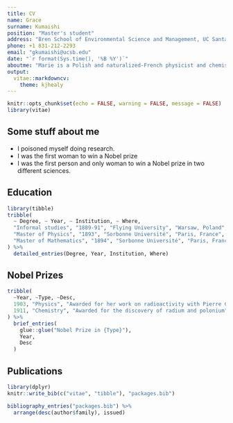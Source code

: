 ```yaml
---
title: CV
name: Grace
surname: Kumaishi
position: "Master's student"
address: "Bren School of Environmental Science and Management, UC Santa Barbara"
phone: +1 831-212-2293
email: "gkumaishi@ucsb.edu"
date: "`r format(Sys.time(), '%B %Y')`"
aboutme: "Marie is a Polish and naturalized-French physicist and chemist who conducts pioneering research on radioactivity."
output: 
  vitae::markdowncv:
    theme: kjhealy
---
```


```r
knitr::opts_chunk$set(echo = FALSE, warning = FALSE, message = FALSE)
library(vitae)
```

## Some stuff about me

 * I poisoned myself doing research.
 * I was the first woman to win a Nobel prize
 * I was the first person and only woman to win a Nobel prize in two different sciences.

## Education

```r
library(tibble)
tribble(
  ~ Degree, ~ Year, ~ Institution, ~ Where,
  "Informal studies", "1889-91", "Flying University", "Warsaw, Poland",
  "Master of Physics", "1893", "Sorbonne Université", "Paris, France",
  "Master of Mathematics", "1894", "Sorbonne Université", "Paris, France"
) %>% 
  detailed_entries(Degree, Year, Institution, Where)
```

## Nobel Prizes

```r
tribble(
  ~Year, ~Type, ~Desc,
  1903, "Physics", "Awarded for her work on radioactivity with Pierre Curie and Henri Becquerel",
  1911, "Chemistry", "Awarded for the discovery of radium and polonium"
) %>% 
  brief_entries(
    glue::glue("Nobel Prize in {Type}"),
    Year, 
    Desc
  )
```

## Publications

```r
library(dplyr)
knitr::write_bib(c("vitae", "tibble"), "packages.bib")

bibliography_entries("packages.bib") %>%
  arrange(desc(author$family), issued)
```

